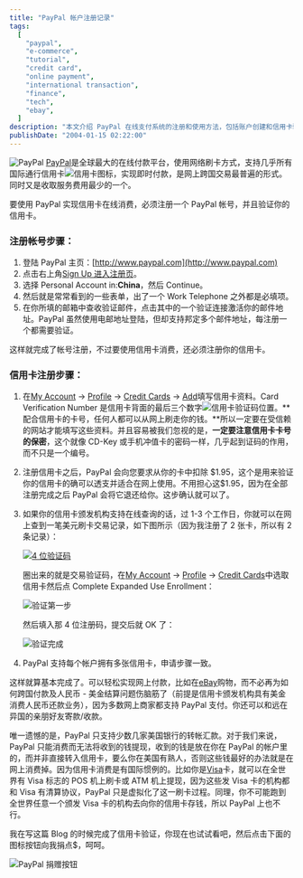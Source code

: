 ```yaml
---
title: "PayPal 帐户注册记录"
tags:
  [
    "paypal",
    "e-commerce",
    "tutorial",
    "credit card",
    "online payment",
    "international transaction",
    "finance",
    "tech",
    "ebay",
  ]
description: "本文介绍 PayPal 在线支付系统的注册和使用方法，包括账户创建和信用卡验证的详细步骤，并解释了 PayPal 如何支持国际信用卡交易。作者还分析了在中国使用 PayPal 的局限性，特别是无法将收到的资金提现或转入国内银行账户的问题。"
publishDate: "2004-01-15 02:22:00"
---
```


![PayPal](http://blog.xdanger.com/archives/pics/20040115a.gif) [PayPal](http://www.paypal.com/)是全球最大的在线付款平台，使用网络刷卡方式，支持几乎所有国际通行信用卡![信用卡图标](http://blog.xdanger.com/archives/pics/20040115f.gif)，实现即时付款，是网上跨国交易最普遍的形式。同时又是收取服务费用最少的一个。

要使用 PayPal 实现信用卡在线消费，必须注册一个 PayPal 帐号，并且验证你的信用卡。

### 注册帐号步骤：

1. 登陆 PayPal 主页：[http://www.paypal.com](http://www.paypal.com)
2. 点击右上角[Sign Up 进入注册页](https://www.paypal.com/cgi-bin/webscr?cmd=_registration-run)。
3. 选择 Personal Account in:**China**，然后 Continue。
4. 然后就是常常看到的一些表单，出了一个 Work Telephone 之外都是必填项。
5. 在你所填的邮箱中查收验证邮件，点击其中的一个验证连接激活你的邮件地址。PayPal 虽然使用电邮地址登陆，但却支持邦定多个邮件地址，每注册一个都需要验证。

这样就完成了帐号注册，不过要使用信用卡消费，还必须注册你的信用卡。

### 信用卡注册步骤：

1. 在[My Account](https://www.paypal.com/row/cgi-bin/webscr?cmd=_account) -> [Profile](https://www.paypal.com/row/cgi-bin/webscr?cmd=_profile-summary) -> [Credit Cards](https://www.paypal.com/row/cgi-bin/webscr?cmd=_profile-credit-card-new) -> [Add](https://www.paypal.com/row/cgi-bin/webscr?__track=_profile-credit-card-new:p/acc/pro/cc:_profile-credit-card-new-submit)填写信用卡资料。Card Verification Number 是信用卡背面的最后三个数字![信用卡验证码位置](http://blog.xdanger.com/archives/pics/20040115b.gif)。**配合信用卡的卡号，任何人都可以从网上刷走你的钱。**所以一定要在受信赖的网站才能填写这些资料。并且容易被我们忽视的是，**一定要注意信用卡卡号的保密**，这个就像 CD-Key 或手机冲值卡的密码一样，几乎起到证码的作用，而不只是一个编号。

2. 注册信用卡之后，PayPal 会向您要求从你的卡中扣除 \$1.95，这个是用来验证你的信用卡的确可以透支并适合在网上使用。不用担心这$1.95，因为在全部注册完成之后 PayPal 会将它退还给你。这步确认就可以了。

3. 如果你的信用卡颁发机构支持在线查询的话，过 1-3 个工作日，你就可以在网上查到一笔美元刷卡交易记录，如下图所示（因为我注册了 2 张卡，所以有 2 条记录）：

   [![4 位验证码](http://blog.xdanger.com/archives/pics/20040115g.jpg)](http://blog.xdanger.com/archives/pics/20040115c.html)

   圈出来的就是交易验证码，在[My Account](https://www.paypal.com/row/cgi-bin/webscr?cmd=_account) -> [Profile](https://www.paypal.com/row/cgi-bin/webscr?cmd=_profile-summary) -> [Credit Cards](https://www.paypal.com/row/cgi-bin/webscr?cmd=_profile-credit-card-new)中选取信用卡然后点 Complete Expanded Use Enrollment：

   ![验证第一步](http://blog.xdanger.com/archives/pics/20040115d.png)

   然后填入那 4 位注册码，提交后就 OK 了：

   ![验证完成](http://blog.xdanger.com/archives/pics/20040115e.png)

4. PayPal 支持每个帐户拥有多张信用卡，申请步骤一致。

这样就算基本完成了。可以轻松实现网上付款，比如在[eBay](http://www.ebay.com/)购物，而不必再为如何跨国付款及人民币 - 美金结算问题伤脑筋了（前提是信用卡颁发机构具有美金消费人民币还款业务），因为多数网上商家都支持 PayPal 支付。你还可以和远在异国的亲朋好友寄款/收款。

唯一遗憾的是，PayPal 只支持少数几家美国银行的转帐汇款。对于我们来说，PayPal 只能消费而无法将收到的钱提现，收到的钱是放在你在 PayPal 的帐户里的，而并非直接转入信用卡，要么你在美国有熟人，否则这些钱最好的办法就是在网上消费掉。因为信用卡消费是有国际惯例的。比如你是[Visa](http://www.visa.com/)卡，就可以在全世界有 Visa 标志的 POS 机上刷卡或 ATM 机上提现，因为这些发 Visa 卡的机构都和 Visa 有清算协议，PayPal 只是虚拟化了这一刷卡过程。同理，你不可能跑到全世界任意一个颁发 Visa 卡的机构去向你的信用卡存钱，所以 PayPal 上也不行。

我在写这篇 Blog 的时候完成了信用卡验证，你现在也试试看吧，然后点击下面的图标按钮向我捐点$，呵呵。

![PayPal 捐赠按钮](http://blog.xdanger.com/i/paypal_donate.png)
